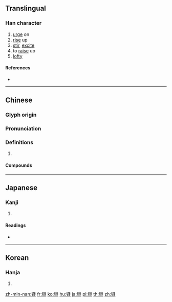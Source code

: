 {{character info/new}}
{{also|耸}}
==Translingual==

===Han character===
{{Han char|rn=128|rad=耳|as=11|sn=17|four=28401|canj=HOSJ}}

# [[urge]] on
# [[rise]] up
# [[stir]], [[excite]]
# to [[raise]] up
# [[lofty]]

====References====
* {{Han ref|kx=0969.200|dkj=29167|dj=1420.080|hdz=42795.030|uh=8073|ud=32883|bh=C171|bd=49521}}

----

==Chinese==
{{zh-forms|s=耸}}

===Glyph origin===
{{Han etym}}

===Pronunciation===
{{zh-pron
|m=sǒng
|c=sung2
|h=pfs=
|md=
|mn=qz,xm,zz:sióng/chhàng
|mn_note=sióng - literary; chhàng - vernacular
|w=
|mc=y
|oc=y
|cat=
}}

===Definitions===
{{zh-hanzi}}

# {{rfdef|lang=zh}}

====Compounds====
{{zh-der|危言聳聽|弄聳|毛髮聳然|毛骨聳然|聳人聽聞|聳聽|聳然|聳肩|聳峙|聳壑昂霄|袂聳|高聳聳|聳立|顛頭聳腦|聳頭聳腦|聳動|高聳|聳懼|聳昧|聳揖|聳直}}

----

==Japanese==

===Kanji===
{{ja-kanji|grade=|rs=耳11}}

# {{defn|lang=ja|sort=耳11}}

====Readings====
* {{ja-readings|on=[[しょう]] (shō)|kun=[[そびえる]] (sobieru)|nanori=}}

----

==Korean==

===Hanja===
{{ko-hanja|hangeul=용|eumhun=|rv=yong|mr=yong|y=yong}}

# {{defn|lang=ko|sort=耳11}}

[[zh-min-nan:聳]]
[[fr:聳]]
[[ko:聳]]
[[hu:聳]]
[[ja:聳]]
[[pl:聳]]
[[th:聳]]
[[zh:聳]]